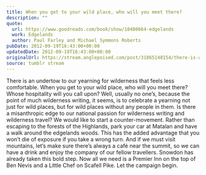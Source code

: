 ```yaml
---
title: When you get to your wild place, who will you meet there?
description: ""
quote:
  url: https://www.goodreads.com/book/show/10480664-edgelands
  work: Edgelands
  author: Paul Farley and Michael Symmons Roberts
pubDate: 2012-09-19T16:43:00+00:00
updatedDate: 2012-09-19T16:43:00+00:00
originalUrl: https://stream.anglepoised.com/post/31865148154/there-is-an-undertow-to-our-yearning-for
source: tumblr stream
---
```


There is an undertow to our yearning for wilderness that feels less comfortable. When you get to your wild place, who will you meet there? Whose hospitality will you call upon? Well, usually no one&rsquo;s, because the point of much wilderness writing, it seems, is to celebrate a yearning not just for wild places, but for wild places without any people in them. Is there a misanthropic edge to our national passion for wilderness writing and wilderness travel? We would like to start a counter-movement. Rather than escaping to the forests of the Highlands, park your car at Matalan and have a walk around the edgelands woods. This has the added advantage that you won&rsquo;t die of exposure if you take a wrong turn. And if we must visit mountains, let&rsquo;s make sure there&rsquo;s always a café near the summit, so we can have a drink and enjoy the company of our fellow travellers. Snowdon has already taken this bold step. Now all we need is a Premier Inn on the top of Ben Nevis and a Little Chef on Scafell Pike. Let the campaign begin.
